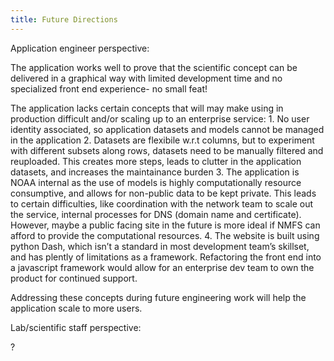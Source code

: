 ```yaml
---
title: Future Directions
---
```


Application engineer perspective: 

The application works well to prove that the scientific concept can be delivered in a graphical way with limited development time and no specialized front end experience- no small feat!

The application lacks certain concepts that will may make using in production difficult and/or scaling up to an enterprise service: 
1. No user identity associated, so application datasets and models cannot be managed in the application
2. Datasets are flexibile w.r.t columns, but to experiment with different subsets along rows, datasets need to be manually filtered and reuploaded. This creates more steps, leads to clutter in the application datasets, and increases the maintainance burden
3. The application is NOAA internal as the use of models is highly computationally resource consumptive, and allows for non-public data to be kept private. This leads to certain difficulties, like coordination with the network team to scale out the service, internal processes for DNS (domain name and certificate). However, maybe a public facing site in the future is more ideal if NMFS can afford to provide the computational resources. 
4. The website is built using python Dash, which isn't a standard in most development team's skillset, and has plently of limitations as a framework. Refactoring the front end into a javascript framework would allow for an enterprise dev team to own the product for continued support. 

Addressing these concepts during future engineering work will help the application scale to more users. 

Lab/scientific staff perspective: 

?

